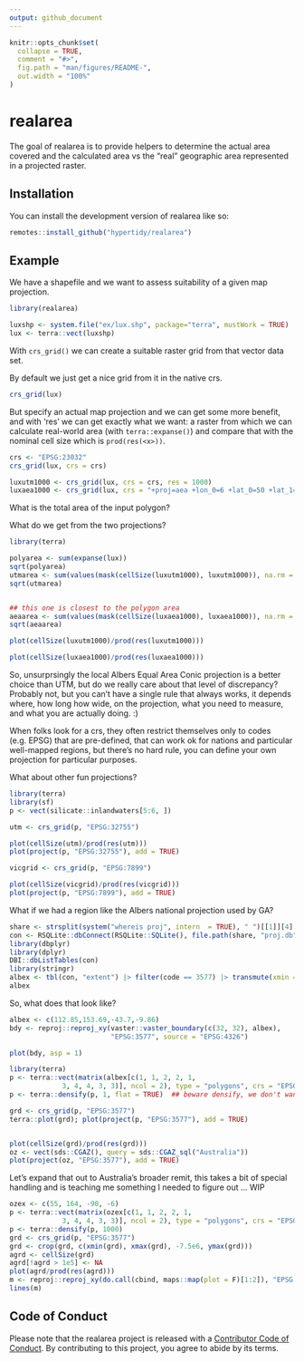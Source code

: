 ```yaml
---
output: github_document
---
```


<!-- README.md is generated from README.Rmd. Please edit that file -->

```r
knitr::opts_chunk$set(
  collapse = TRUE,
  comment = "#>",
  fig.path = "man/figures/README-",
  out.width = "100%"
)
```

# realarea

<!-- badges: start -->
<!-- badges: end -->

The goal of realarea is to provide helpers to determine the actual area covered and the calculated area vs the "real" geographic area represented in a projected raster. 


## Installation

You can install the development version of realarea like so:

``` r
remotes::install_github("hypertidy/realarea")
```

## Example

We have a shapefile and we want to assess suitability of a given map projection. 

```r
library(realarea)

luxshp <- system.file("ex/lux.shp", package="terra", mustWork = TRUE)
lux <- terra::vect(luxshp)
```

With `crs_grid()` we can create a suitable raster grid from that vector data set. 

By default we just get a nice grid from it in the native crs. 

```r
crs_grid(lux)
```

But specify an actual map projection and we can get some more benefit, and with 'res' we can get exactly what we want: a raster from which we can calculate real-world area (with `terra::expanse()`) and compare that with the nominal cell size which is `prod(res(<x>))`. 


```r
crs <- "EPSG:23032"
crs_grid(lux, crs = crs)

luxutm1000 <- crs_grid(lux, crs = crs, res = 1000)
luxaea1000 <- crs_grid(lux, crs = "+proj=aea +lon_0=6 +lat_0=50 +lat_1=50.1 +lat_2=49.4", res = 1000)
```

What is the total area of the input polygon?

What do we get from the two projections?

```r
library(terra)

polyarea <- sum(expanse(lux))
sqrt(polyarea)
utmarea <- sum(values(mask(cellSize(luxutm1000), luxutm1000)), na.rm = TRUE)
sqrt(utmarea)


## this one is closest to the polygon area
aeaarea <- sum(values(mask(cellSize(luxaea1000), luxaea1000)), na.rm = TRUE)
sqrt(aeaarea)

plot(cellSize(luxutm1000)/prod(res(luxutm1000)))

plot(cellSize(luxaea1000)/prod(res(luxaea1000)))

```


So, unsurprsingly the local Albers Equal Area Conic projection is a better choice than UTM, but
do we really care about that level of discrepancy?  Probably not, but you can't have a single rule 
that always works, it depends where, how long how wide, on the projection, what you need to measure, 
and what you are actually doing. :)

When folks look for a crs, they often restrict themselves only to codes (e.g. EPSG) that are pre-defined, that can work ok for nations and particular well-mapped regions, but there's no hard rule, you can define your own projection for particular purposes. 


What about other fun projections?


```r
library(terra)
library(sf)
p <- vect(silicate::inlandwaters[5:6, ])

utm <- crs_grid(p, "EPSG:32755")

plot(cellSize(utm)/prod(res(utm)))
plot(project(p, "EPSG:32755"), add = TRUE)

vicgrid <- crs_grid(p, "EPSG:7899")

plot(cellSize(vicgrid)/prod(res(vicgrid)))
plot(project(p, "EPSG:7899"), add = TRUE)

```

What if we had a region like the Albers national projection used by GA? 

```r
share <- strsplit(system("whereis proj", intern  = TRUE), " ")[[1]][4]
con <- RSQLite::dbConnect(RSQLite::SQLite(), file.path(share, "proj.db"))
library(dbplyr)
library(dplyr)
DBI::dbListTables(con)
library(stringr)
albex <- tbl(con, "extent") |> filter(code == 3577) |> transmute(xmin = west_lon, xmax = east_lon, ymin = south_lat, ymax = north_lat) |> collect() |> unlist()
albex
```

So, what does that look like? 

```r
albex <- c(112.85,153.69,-43.7,-9.86)
bdy <- reproj::reproj_xy(vaster::vaster_boundary(c(32, 32), albex), 
                         "EPSG:3577", source = "EPSG:4326")

plot(bdy, asp = 1)

```

```r
library(terra)
p <- terra::vect(matrix(albex[c(1, 1, 2, 2, 1, 
             3, 4, 4, 3, 3)], ncol = 2), type = "polygons", crs = "EPSG:4326")
p <- terra::densify(p, 1, flat = TRUE)  ## beware densify, we don't want great circles ...

grd <- crs_grid(p, "EPSG:3577")
terra::plot(grd); plot(project(p, "EPSG:3577"), add = TRUE)


plot(cellSize(grd)/prod(res(grd)))
oz <- vect(sds::CGAZ(), query = sds::CGAZ_sql("Australia"))
plot(project(oz, "EPSG:3577"), add = TRUE)
```

Let's expand that out to Australia's broader remit, this takes a bit of special handling and is teaching me something I needed to figure out ... WIP

```r
ozex <- c(55, 164, -90, -6)
p <- terra::vect(matrix(ozex[c(1, 1, 2, 2, 1, 
             3, 4, 4, 3, 3)], ncol = 2), type = "polygons", crs = "EPSG:4326")
p <- terra::densify(p, 1000)
grd <- crs_grid(p, "EPSG:3577")
grd <- crop(grd, c(xmin(grd), xmax(grd), -7.5e6, ymax(grd)))
agrd <- cellSize(grd)
agrd[!agrd > 1e5] <- NA
plot(agrd/prod(res(agrd)))
m <- reproj::reproj_xy(do.call(cbind, maps::map(plot = F)[1:2]), "EPSG:3577", source = "EPSG:4326")
lines(m)
```

## Code of Conduct
  
Please note that the realarea project is released with a [Contributor Code of Conduct](https://contributor-covenant.org/version/2/1/CODE_OF_CONDUCT.html). By contributing to this project, you agree to abide by its terms.
